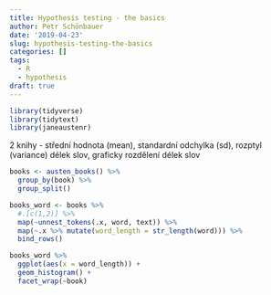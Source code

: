 ```yaml
---
title: Hypothesis testing - the basics
author: Petr Schönbauer
date: '2019-04-23'
slug: hypothesis-testing-the-basics
categories: []
tags:
  - R
  - hypothesis
draft: true
---
```


```r
library(tidyverse)
library(tidytext)
library(janeaustenr)
```

2 knihy - střední hodnota (mean), standardní odchylka (sd), rozptyl (variance) délek slov, graficky rozdělení délek slov
```r
books <- austen_books() %>% 
  group_by(book) %>% 
  group_split()
```

```r
books_word <- books %>% 
  #.[c(1,2)] %>% 
  map(~unnest_tokens(.x, word, text)) %>% 
  map(~.x %>% mutate(word_length = str_length(word))) %>% 
  bind_rows()
```


```r
books_word %>% 
  ggplot(aes(x = word_length)) +
  geom_histogram() + 
  facet_wrap(~book)
```


